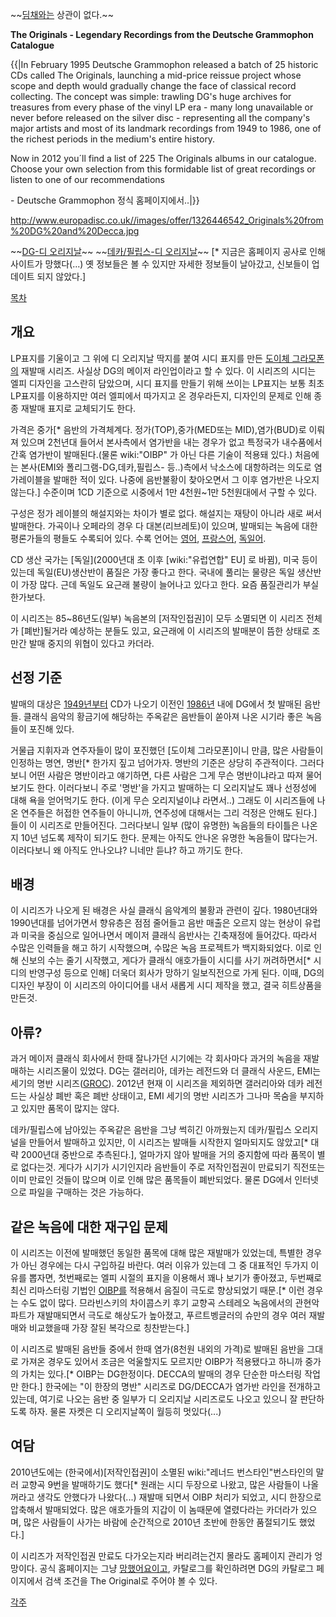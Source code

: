 ~~[[딤채]]와는 상관이 없다.~~

'''The Originals - Legendary Recordings from the Deutsche Grammophon Catalogue'''

{{|In February 1995 Deutsche Grammophon released a batch of 25 historic CDs called The Originals, launching a mid-price reissue project whose scope and depth would gradually change the face of classical record collecting. The concept was simple: trawling DG's huge archives for treasures from every phase of the vinyl LP era - many long unavailable or never before released on the silver disc - representing all the company's major artists and most of its landmark recordings from 1949 to 1986, one of the richest periods in the medium's entire history.

Now in 2012 you´ll find a list of 225 The Originals albums in our catalogue. Choose your own selection from this formidable list of great recordings or listen to one of our recommendations

- Deutsche Grammophon 정식 홈페이지에서..|}}

http://www.europadisc.co.uk//images/offer/1326446542_Originals%20from%20DG%20and%20Decca.jpg

~~[http://www2.deutschegrammophon.com/webseries/index.htms?ID=theoriginals DG-디 오리지날]~~
~~[http://www.deccaclassics.com/music/originals/main.asp 데카/필립스-디 오리지날]~~ [* 지금은 홈페이지 공사로 인해 사이트가 망했다(...) 옛 정보들은 볼 수 있지만 자세한 정보들이 날아갔고, 신보들이 업데이트 되지 않았다.]

[[목차]]

== 개요 ==
LP표지를 기울이고 그 위에 디 오리지날 딱지를 붙여 시디 표지를 만든 [[도이체 그라모폰]]의 재발매 시리즈. 사실상 DG의 메이저 라인업이라고 할 수 있다. 이 시리즈의 시디는 엘피 디자인을 고스란히 담았으며, 시디 표지를 만들기 위해 쓰이는 LP표지는 보통 최초 LP표지를 이용하지만 여러 엘피에서 따가지고 온 경우라든지, 디자인의 문제로 인해 종종 재발매 표지로 교체되기도 한다.

가격은 중가[* 음반의 가격체계다. 정가(TOP),중가(MED또는 MID),염가(BUD)로 이뤄져 있으며 2천년대 들어서 본사측에서 염가반을 내는 경우가 없고 특정국가 내수품에서 간혹 염가반이 발매된다.(물론 wiki:"OIBP" 가 아닌 다른 기술이 적용돼 있다.) 처음에는 본사(EMI와 폴리그램-DG,데카,필립스- 등..)측에서 낙소스에 대항하려는 의도로 염가레이블을 발매한 적이 있다. 나중에 음반불황이 찾아오면서 그 이후 염가반은 나오지 않는다.] 수준이며 1CD 기준으로 시중에서 1만 4천원~1만 5천원대에서 구할 수 있다. 

구성은 정가 레이블의 해설지와는 차이가 별로 없다. 해설지는 재탕이 아니라 새로 써서 발매한다. 가곡이나 오페라의 경우 다 대본(리브레토)이 있으며, 발매되는 녹음에 대한 평론가들의 평들도 수록되어 있다. 수록 언어는 [[영어]], [[프랑스어]], [[독일어]].

CD 생산 국가는 [독일](2000년대 초 이후 [wiki:"유럽연합" EU] 로 바뀜), 미국 등이 있는데 독일(EU)생산반이 품질은 가장 좋다고 한다. 국내에 풀리는 물량은 독일 생산반이 가장 많다. 근데 독일도 요근래 불량이 늘어나고 있다고 한다. 요즘 품질관리가 부실한가보다.

이 시리즈는 85~86년도(일부) 녹음본의 [저작인접권]이 모두 소멸되면 이 시리즈 전체가 [폐반]될거라 예상하는 분들도 있고, 요근래에 이 시리즈의 발매분이 뜸한 상태로 조만간 발매 중지의 위협이 있다고 카더라.

== 선정 기준 ==
발매의 대상은 [[1949년]]부터 CD가 나오기 이전인 [[1986년]] 내에 DG에서 첫 발매된 음반들. 클래식 음악의 황금기에 해당하는 주옥같은 음반들이 쏟아져 나온 시기라 좋은 녹음들이 포진해 있다. 

거물급 지휘자과 연주자들이 많이 포진했던 [도이체 그라모폰]이니 만큼, 많은 사람들이 인정하는 명연, 명반[* 한가지 짚고 넘어가자. 명반의 기준은 상당히 주관적이다. 그러다보니 어떤 사람은 명반이라고 얘기하면, 다른 사람은 그게 무슨 명반이냐라고 따져 물어보기도 한다. 이러다보니 주로 '명반'을 가지고 발매하는 디 오리지날도 꽤나 선정성에 대해 욕을 얻어먹기도 한다. (이게 무슨 오리지널이냐 라면서..) 그래도 이 시리즈들에 나온 연주들은 허접한 연주들이 아니니까, 연주성에 대해서는 그리 걱정은 안해도 된다.] 들이 이 시리즈로 만들어진다. 그러다보니 일부 (많이 유명한) 녹음들의 타이틀은 나온지 10년 넘도록 제작이 되기도 한다. 문제는 아직도 안나온 유명한 녹음들이 많다는거. 이러다보니 왜 아직도 안나오냐? 니네만 듣냐? 하고 까기도 한다.

== 배경 ==
이 시리즈가 나오게 된 배경은 사실 클래식 음악계의 불황과 관련이 깊다. 1980년대와 1990년대를 넘어가면서 향유층은 점점 줄어들고 음반 매출은 오르지 않는 현상이 유럽과 미국을 중심으로 일어나면서 메이저 클래식 음반사는 긴축재정에 들어갔다. 따라서 수많은 인력들을 해고 하기 시작했으며, 수많은 녹음 프로젝트가 백지화되었다. 이로 인해 신보의 수는 줄기 시작했고, 게다가 클래식 애호가들이 시디를 사기 꺼려하면서[* 시디의 반영구성 등으로 인해] 더욱더 회사가 망하기 일보직전으로 가게 된다. 이때, DG의 디자인 부장이 이 시리즈의 아이디어를 내서 새롭게 시디 제작을 했고, 결국 히트상품을 만든것. 

== 아류? ==
과거 메이저 클래식 회사에서 한때 잘나가던 시기에는 각 회사마다 과거의 녹음을 재발매하는 시리즈물이 있었다. DG는 갤러리아, 데카는 레전드와 더 클래식 사운드, EMI는 세기의 명반 시리즈([[GROC]]). 2012년 현재 이 시리즈을 제외하면 갤러리아와 데카 레전드는 사실상 폐반 혹은 폐반 상태이고, EMI 세기의 명반 시리즈가 그나마 목숨을 부지하고 있지만 품목이 많지는 않다.

데카/필립스에 남아있는 주옥같은 음반을 그냥 썩히긴 아까웠는지 데카/필립스 오리지널을 만들어서 발매하고 있지만, 이 시리즈는 발매들 시작한지 얼마되지도 않았고[* 대략 2000년대 중반으로 추측된다.], 얼마가지 않아 발매을 거의 중지함에 따라 품목이 별로 없다는것. 게다가 시기가 시기인지라 음반들이 주로 저작인접권이 만료되기 직전또는 이미 만료인 것들이 많으며 이로 인해 많은 품목들이 폐반되었다. 물론 DG에서 인터넷으로 파일을 구매하는 것은 가능하다.

== 같은 녹음에 대한 재구입 문제 ==
이 시리즈는 이전에 발매했던 동일한 품목에 대해 많은 재발매가 있었는데, 특별한 경우가 아닌 경우에는 다시 구입하길 바란다. 여러 이유가 있는데 그 중 대표적인 두가지 이유를 뽑자면, 첫번째로는 엘피 시절의 표지을 이용해서 꽤나 보기가 좋아졌고, 두번째로 최신 리마스터링 기법인 [[OIBP]]를 적용해서 음질이 극도로 향상되었기 때문.[* 이런 경우는 수도 없이 많다. 므라빈스키의 차이콥스키 후기 교향곡 스테레오 녹음에서의 관현악 파트가 재발매되면서 극도로 해상도가 높아졌고, 푸르트벵글러의 슈만의 경우 여러 재발매와 비교했을때 가장 잘된 복각으로 칭찬받는다.] 

이 시리즈로 발매된 음반들 중에서 한때 염가(8천원 내외의 가격)로 발매된 음반을 그대로 가져온 경우도 있어서 조금은 억울할지도 모르지만 OIBP가 적용됐다고 하니까 중가의 가치는 있다.[* OIBP는 DG한정이다. DECCA의 발매의 경우 단순한 마스터링 작업만 한다.] 한국에는 "이 한장의 명반" 시리즈로 DG/DECCA가 염가반 라인을 전개하고 있는데, 여기로 나오는 음반 중 일부가 디 오리지날 시리즈로도 나오고 있으니 잘 판단하도록 하자. 물론 자켓은 디 오리지날쪽이 월등히 멋있다(...)

== 여담 ==
2010년도에는 (한국에서)[저작인접권]이 소멸된 wiki:"레너드 번스타인"번스타인의 말러 교향곡 9번을 발매하기도 했다[* 원래는 시디 두장으로 나왔고, 많은 사람들이 나올꺼라고 생각도 안했다가 나왔다(...) 재발매 되면서 OIBP 처리가 되었고, 시디 한장으로 압축해서 발매되었다. 많은 애호가들의 지갑이 이 놈때문에 열렸다라는 카더라가 있으며, 많은 사람들이 사가는 바람에 순간적으로 2010년 초반에 한동안 품절되기도 했었다.]

이 시리즈가 저작인접권 만료도 다가오는지라 버리려는건지 몰라도 홈페이지 관리가 엉망이다. 공식 홈페이지는 그냥 [[망했어요]]이고, 카탈로그를 확인하려면 DG의 카탈로그 페이지에서 검색 조건을 The Original로 주어야 볼 수 있다.

[[각주]]
